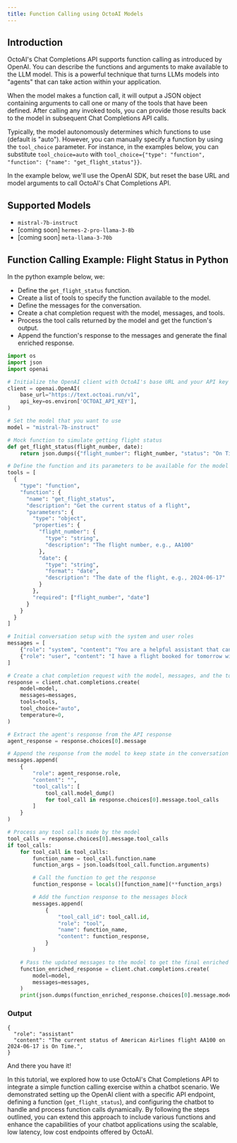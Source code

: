 ```yaml
---
title: Function Calling using OctoAI Models
---
```


## Introduction

OctoAI's Chat Completions API supports function calling as introduced by OpenAI. You can describe the functions and arguments to make available to the LLM model. This is a powerful technique that turns LLMs models into "agents" that can take action within your application.

When the model makes a function call, it will output a JSON object containing arguments to call one or many of the tools that have been defined. After calling any invoked tools, you can provide those results back to the model in subsequent Chat Completions API calls.

<Info> Typically, the model autonomously determines which functions to use (default is "auto"). However, you can manually specify a function by using the `tool_choice` parameter. For instance, in the examples below, you can substitute `tool_choice=auto` with `tool_choice={"type": "function", "function": {"name": "get_flight_status"}}`. </Info>

In the example below, we'll use the OpenAI SDK, but reset the base URL and model arguments to call OctoAI's Chat Completions API.

## Supported Models

- `mistral-7b-instruct`
- [coming soon] `hermes-2-pro-llama-3-8b`
- [coming soon] `meta-llama-3-70b`

## Function Calling Example: Flight Status in Python

In the python example below, we:

- Define the `get_flight_status` function.
- Create a list of tools to specify the function available to the model.
- Define the messages for the conversation.
- Create a chat completion request with the model, messages, and tools.
- Process the tool calls returned by the model and get the function's output.
- Append the function's response to the messages and generate the final enriched response.

```python maxLines=0
import os
import json
import openai

# Initialize the OpenAI client with OctoAI's base URL and your API key
client = openai.OpenAI(
    base_url="https://text.octoai.run/v1",
    api_key=os.environ['OCTOAI_API_KEY'],
)

# Set the model that you want to use
model = "mistral-7b-instruct"

# Mock function to simulate getting flight status
def get_flight_status(flight_number, date):
    return json.dumps({"flight_number": flight_number, "status": "On Time", "date": date})

# Define the function and its parameters to be available for the model
tools = [
  {
    "type": "function",
    "function": {
      "name": "get_flight_status",
      "description": "Get the current status of a flight",
      "parameters": {
        "type": "object",
        "properties": {
          "flight_number": {
            "type": "string",
            "description": "The flight number, e.g., AA100"
          },
          "date": {
            "type": "string",
            "format": "date",
            "description": "The date of the flight, e.g., 2024-06-17"
          }
        },
        "required": ["flight_number", "date"]
      }
    }
  }
]

# Initial conversation setup with the system and user roles
messages = [
    {"role": "system", "content": "You are a helpful assistant that can help with flight information and status."},
    {"role": "user", "content": "I have a flight booked for tomorrow with American Airlines, flight number AA100. Can you check its status for me?"}
]

# Create a chat completion request with the model, messages, and the tools available to the model
response = client.chat.completions.create(
    model=model,
    messages=messages,
    tools=tools,
    tool_choice="auto",
    temperature=0,
)

# Extract the agent's response from the API response
agent_response = response.choices[0].message

# Append the response from the model to keep state in the conversation
messages.append(
    {
        "role": agent_response.role,
        "content": "",
        "tool_calls": [
            tool_call.model_dump()
            for tool_call in response.choices[0].message.tool_calls
        ]
    }
)

# Process any tool calls made by the model
tool_calls = response.choices[0].message.tool_calls
if tool_calls:
    for tool_call in tool_calls:
        function_name = tool_call.function.name
        function_args = json.loads(tool_call.function.arguments)

        # Call the function to get the response
        function_response = locals()[function_name](**function_args)

        # Add the function response to the messages block
        messages.append(
            {
                "tool_call_id": tool_call.id,
                "role": "tool",
                "name": function_name,
                "content": function_response,
            }
        )

    # Pass the updated messages to the model to get the final enriched response
    function_enriched_response = client.chat.completions.create(
        model=model,
        messages=messages,
    )
    print(json.dumps(function_enriched_response.choices[0].message.model_dump(), indent=2))


```

### Output

```
{
  "role": "assistant"
  "content": "The current status of American Airlines flight AA100 on 2024-06-17 is On Time.",
}
```

And there you have it!

In this tutorial, we explored how to use OctoAI's Chat Completions API to integrate a simple function calling exercise within a chatbot scenario. We demonstrated setting up the OpenAI client with a specific API endpoint, defining a function (`get_flight_status`), and configuring the chatbot to handle and process function calls dynamically. By following the steps outlined, you can extend this approach to include various functions and enhance the capabilities of your chatbot applications using the scalable, low latency, low cost endpoints offered by OctoAI.
